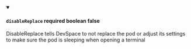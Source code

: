
<details className="config-field" data-expandable="false" open>
<summary>

#### `disableReplace` <span class="config-field-required" data-required="false">required</span> <span class="config-field-type">boolean</span> <span class="config-field-default">false</span> <span class="config-field-enum"></span>

DisableReplace tells DevSpace to not replace the pod or adjust its settings
to make sure the pod is sleeping when opening a terminal

</summary>



</details>
